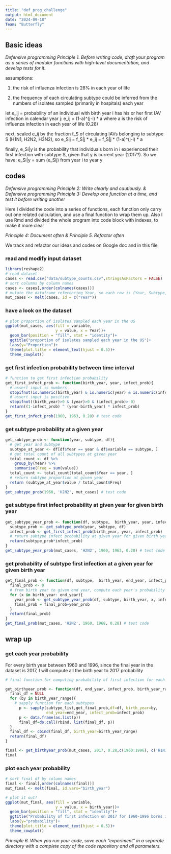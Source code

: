 ```yaml
---
title: "def_prog_challenge"
output: html_document
date: "2024-09-18"
Team: "Butterfly"
---
```


## Basic ideas

*Defensive programming Principle 1. Before writing code, draft your program as a series of modular functions with high-level documentation, and develop tests for it.*

assumptions:

1.  the risk of influenza infection is 28% in each year of life

2.  the frequency of each circulating subtype could be inferred from the numbers of isolates sampled (primarily in hospitals) each year

let e_ij = probability of an individual with birth year i has his or her first IAV infection in calendar year j: e_ij = (1-a)\^(j-i) \* a where a is the risk of influenza infection in each year of life (0.28)

next, scaled e_ij by the fraction f_S of circulating IAVs belonging to subtype S (H1N1, H2N2, H3N2), so e_Sij = f_S\|j \* e_ij = f_S\|j \* (1-a)\^(j-i) \* a

finally, e_Si\|y is the probability that individuals born in i experienced their first infection with subtype S, given that y is current year (2017?). So we have: e_Si\|y = sum (e_Sij) from year i to year y

## codes

*Defensive programming Principle 2: Write clearly and cautiously. & Defensive programming Principle 3: Develop one function at a time, and test it before writing another*

Here I divided the code into a series of functions, each function only carry out one related calculation, and use a final function to wrap them up. Also I use Rmd and divided the whole program into code block with indexes, to make it more clear

*Principle 4: Document often & Principle 5. Refactor often*

We track and refactor our ideas and codes on Google doc and in this file

### read and modify input dataset

```r
library(reshape2) 
# read dataset
cases <- read.csv("data/subtype_counts.csv",stringsAsFactors = FALSE)
# sort columns by column names
cases <- cases[,order(colnames(cases))]
# mutate the dataframe referencing Year, so each row is (Year, Subtype, Count)
mut_cases <- melt(cases, id = c("Year")) 
```

### have a look on the dataset

```r
# plot proportion of isolates sampled each year in the US
ggplot(mut_cases, aes(fill = variable, 
                      y = value, x = Year))+ 
  geom_bar(position = "fill", stat = "identity")+ 
  ggtitle("proportion of isolates sampled each year in the US")+ 
  labs(y="Proportion")+
  theme(plot.title = element_text(hjust = 0.5))+
  theme_cowplot()
```

### get first infection probability between time interval

```r
# function to get first infection probability
get_first_infect_prob <- function(birth_year, year, infect_prob){
  # assert input is numbers
  stopifnot(is.numeric(birth_year) & is.numeric(year) & is.numeric(infect_prob))
  # assert input is positive
  stopifnot((birth_year)>0 & (year)>0 & (infect_prob)> 0)
  return((1-infect_prob) ^ (year-birth_year) * infect_prob)
}
get_first_infect_prob(1960, 1963, 0.28) # test code
```

### get subtype probability at a given year

```r
get_subtype_prob <- function(year, subtype, df){
  # get year and subtype
  subtype_at_year <- df[df$Year == year & df$variable == subtype, ]
  # get total count of all subtypes at given year
  total_count <- df %>%
    group_by(Year) %>%
    summarise(Freq = sum(value))
  total_count <- total_count[total_count$Year == year, ]
  # return subtype proportion at given year
  return (subtype_at_year$value / total_count$Freq)
}
get_subtype_prob(1960, 'H2N2', mut_cases) # test code
```

### get subtype first infect probability at given year for given birth year

```r
get_subtype_year_prob <- function(df, subtype,  birth_year, year, infect_prob){
  subtype_prob <- get_subtype_prob(year, subtype, df)
  infect_prob <- get_first_infect_prob(birth_year, year, infect_prob)
  # return subtype infect probability at given year for given birth year
  return(subtype_prob*infect_prob)
}
get_subtype_year_prob(mut_cases, 'H2N2', 1960, 1963, 0.28) # test code
```

### get probability of subtype first infection at a given year for given birth year

```r
get_final_prob <- function(df, subtype,  birth_year, end_year, infect_prob){
  final_prob <- 0
  # from birth year to given end year, compute each year's probability and add them up
  for (x in birth_year: end_year){
    year_prob <- get_subtype_year_prob(df, subtype, birth_year, x, infect_prob)
    final_prob = final_prob+year_prob
  }
  return(final_prob)
}
get_final_prob(mut_cases, 'H2N2', 1960, 1968, 0.28) # test code
```

## wrap up

### get each year probability

For every birth year between 1960 and 1996, since the final year in the dataset is 2017, I will compute all the birth year to 2017 probability

```r
# final function for computing probability of first infection for each subtypes

get_birthyear_prob <- function(df, end_year, infect_prob, birth_year_range, subtype_list ){
  final_df = NULL
  for (by in birth_year_range){
    # sapply function for each subtypes
      p <- sapply(subtype_list,get_final_prob,df=df, birth_year=by, 
                  end_year=end_year, infect_prob=infect_prob)
      p <- data.frame(as.list(p))
      final_df=do.call(rbind, list(final_df, p))
  }
  final_df <- cbind(final_df, birth_year=birth_year_range)
  return(final_df)
}

final <- get_birthyear_prob(mut_cases, 2017, 0.28,c(1960:1996), c('H1N1', 'H2N2', 'H3N2'))
final
```

### plot each year probability

```r
# sort final df by column names
final <- final[,order(colnames(final))]
mut_final <- melt(final, id.vars="birth_year") 

# plot it out!
ggplot(mut_final, aes(fill = variable, 
                      y = value, x = birth_year))+ 
  geom_bar(position = "fill", stat = "identity")+ 
  ggtitle("Probability of first infection on 2017 for 1960-1996 borns in the US")+ 
  labs(y="probability")+
  theme(plot.title = element_text(hjust = 0.5))+
  theme_cowplot()

```

*Principle 6. When you run your code, save each “experiment” in a separate directory with a complete copy of the code repository and all parameters.*
